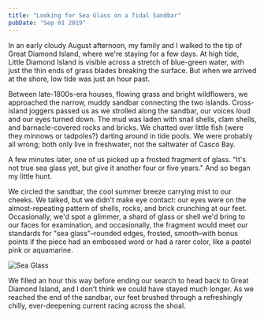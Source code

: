 ```yaml
---
title: "Looking for Sea Glass on a Tidal Sandbar"
pubDate: "Sep 01 2019"
---
```


In an early cloudy August afternoon, my family and I walked to the tip of Great Diamond Island, where we're staying for a few days. At high tide, Little Diamond Island is visible across a stretch of blue-green water, with just the thin ends of grass blades breaking the surface. But when we arrived at the shore, low tide was just an hour past.

Between late-1800s-era houses, flowing grass and bright wildflowers, we approached the narrow, muddy sandbar connecting the two islands. Cross-island joggers passed us as we strolled along the sandbar, our voices loud and our eyes turned down. The mud was laden with snail shells, clam shells, and barnacle-covered rocks and bricks. We chatted over little fish (were they minnows or tadpoles?) darting around in tide pools. We were probably all wrong; both only live in freshwater, not the saltwater of Casco Bay.

A few minutes later, one of us picked up a frosted fragment of glass. "It's not true sea glass yet, but give it another four or five years." And so began my little hunt.

We circled the sandbar, the cool summer breeze carrying mist to our cheeks. We talked, but we didn't make eye contact: our eyes were on the almost-repeating pattern of shells, rocks, and brick crunching at our feet. Occasionally, we'd spot a glimmer, a shard of glass or shell we'd bring to our faces for examination, and occasionally, the fragment would meet our standards for "sea glass"–rounded edges, frosted, smooth–with bonus points if the piece had an embossed word or had a rarer color, like a pastel pink or aquamarine.

![Sea Glass](https://i.snap.as/Lc1bKJN.jpg)

We filled an hour this way before ending our search to head back to Great Diamond Island, and I don't think we could have stayed much longer. As we reached the end of the sandbar, our feet brushed through a refreshingly chilly, ever-deepening current racing across the shoal.
